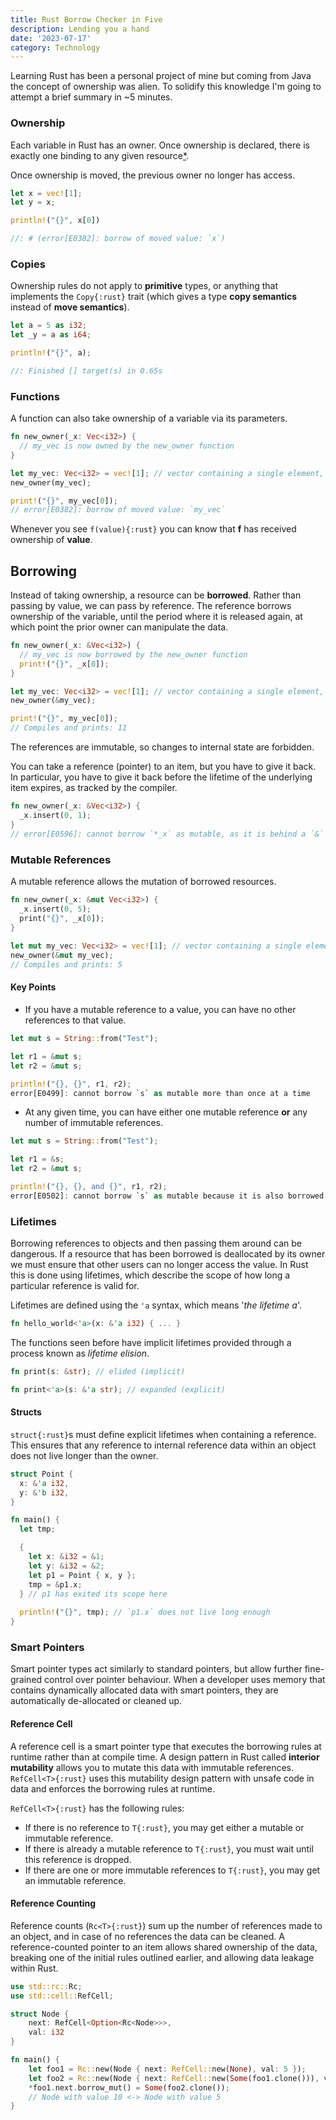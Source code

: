 ```yaml
---
title: Rust Borrow Checker in Five
description: Lending you a hand
date: '2023-07-17'
category: Technology
---
```


Learning Rust has been a personal project of mine but coming from Java the concept of ownership was alien.
To solidify this knowledge I'm going to attempt a brief summary in ~5 minutes.

### Ownership

Each variable in Rust has an owner. Once ownership is declared, there is exactly one binding to any given resource[*](#reference-counting).

Once ownership is moved, the previous owner no longer has access.

```rust
let x = vec![1];
let y = x;

println!("{}", x[0])

//: # (error[E0382]: borrow of moved value: `x`)
```

### Copies

Ownership rules do not apply to **primitive** types, or anything that implements the `Copy{:rust}` trait (which gives
a type **copy semantics** instead of **move semantics**).

```rust
let a = 5 as i32;
let _y = a as i64;

println!("{}", a);

//: Finished [] target(s) in 0.65s
```

### Functions

A function can also take ownership of a variable via its parameters.

```rust
fn new_owner(_x: Vec<i32>) {
  // my_vec is now owned by the new_owner function
}

let my_vec: Vec<i32> = vec![1]; // vector containing a single element, 1
new_owner(my_vec);

print!("{}", my_vec[0]);
// error[E0382]: borrow of moved value: `my_vec`
```

Whenever you see `f(value){:rust}` you can know that **f** has received ownership of **value**.

## Borrowing

Instead of taking ownership, a resource can be **borrowed**. Rather than passing by value, we can pass by reference.
The reference borrows ownership of the variable, until the period where it is released again, at
which point the prior owner can manipulate the data.

```rust
fn new_owner(_x: &Vec<i32>) {
  // my_vec is now borrowed by the new_owner function
  print!("{}", _x[0]);
}

let my_vec: Vec<i32> = vec![1]; // vector containing a single element, 1
new_owner(&my_vec);

print!("{}", my_vec[0]);
// Compiles and prints: 11
```

The references are immutable, so changes to internal state are forbidden.

You can take a reference (pointer) to an item, but you have to give it back. In particular, you have to give it back 
before the lifetime of the underlying item expires, as tracked by the compiler.

```rust
fn new_owner(_x: &Vec<i32>) {
  _x.insert(0, 1);
}
// error[E0596]: cannot borrow `*_x` as mutable, as it is behind a `&` reference
```

### Mutable References

A mutable reference allows the mutation of borrowed resources.

```rust /mut/
fn new_owner(_x: &mut Vec<i32>) {
  _x.insert(0, 5);
  print("{}", _x[0]);
}
 
let mut my_vec: Vec<i32> = vec![1]; // vector containing a single element, 1
new_owner(&mut my_vec);
// Compiles and prints: 5
```

#### Key Points

- If you have a mutable reference to a value, you can have no other references to that value.


```rust /mut/1-3
let mut s = String::from("Test");

let r1 = &mut s;
let r2 = &mut s;

println!("{}, {}", r1, r2);
error[E0499]: cannot borrow `s` as mutable more than once at a time
```

- At any given time, you can have either one mutable reference **or** any number of immutable references.

```rust /mut/5-6
let mut s = String::from("Test");

let r1 = &s;
let r2 = &mut s;

println!("{}, {}, and {}", r1, r2);
error[E0502]: cannot borrow `s` as mutable because it is also borrowed as immutable
```

### Lifetimes

Borrowing references to objects and then passing them around can be dangerous. If a resource that has been borrowed
is deallocated by its owner we must ensure that other users can no longer access the value. In Rust this is done using 
lifetimes, which describe the scope of how long a particular reference is valid for.

Lifetimes are defined using the `'a` syntax, which means '*the lifetime a*'. 

```rust
fn hello_world<'a>(x: &'a i32) { ... }
```

The functions seen before have implicit lifetimes provided through a process known as *lifetime elision*.

```rust
fn print(s: &str); // elided (implicit)

fn print<'a>(s: &'a str); // expanded (explicit)
```

#### Structs

`struct{:rust}`s must define explicit lifetimes when containing a reference. This ensures that any reference to internal 
reference data within an object does not live longer than the owner.

```rust
struct Point {
  x: &'a i32,
  y: &'b i32,
}

fn main() {
  let tmp; 

  {
    let x: &i32 = &1;
    let y: &i32 = &2;
    let p1 = Point { x, y }; 
    tmp = &p1.x;
  } // p1 has exited its scope here
  
  println!("{}", tmp); // `p1.x` does not live long enough
}
```

### Smart Pointers

Smart pointer types act similarly to standard pointers, but allow further fine-grained control over pointer behaviour.
When a developer uses memory that contains dynamically allocated data with smart pointers, they are automatically 
de-allocated or cleaned up.

#### Reference Cell

A reference cell is a smart pointer type that executes the borrowing rules at runtime rather than at compile time. A 
design pattern in Rust called **interior mutability** allows you to mutate this data with immutable references. 
`RefCell<T>{:rust}` uses this mutability design pattern with unsafe code in data and enforces the borrowing rules at runtime.

`RefCell<T>{:rust}` has the following rules:
- If there is no reference to `T{:rust}`, you may get either a mutable or immutable reference.
- If there is already a mutable reference to `T{:rust}`, you must wait until this reference is dropped.
- If there are one or more immutable references to `T{:rust}`, you may get an immutable reference.

#### Reference Counting

Reference counts (`Rc<T>{:rust}`) sum up the number of references made to an object, and in case of no references the data can be
cleaned. A reference-counted pointer to an item allows shared ownership of the data, breaking one of the initial rules outlined
earlier, and allowing data leakage within Rust.

```rust
use std::rc::Rc;
use std::cell::RefCell;

struct Node {
    next: RefCell<Option<Rc<Node>>>,
    val: i32
}

fn main() {
    let foo1 = Rc::new(Node { next: RefCell::new(None), val: 5 });
    let foo2 = Rc::new(Node { next: RefCell::new(Some(foo1.clone())), val: 10 });
    *foo1.next.borrow_mut() = Some(foo2.clone());
    // Node with value 10 <-> Node with value 5
}
```

